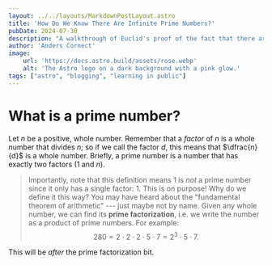 ```yaml
---
layout: ../../layouts/MarkdownPostLayout.astro
title: 'How Do We Know There Are Infinite Prime Numbers?'
pubDate: 2024-07-30
description: "A walkthrough of Euclid's proof of the fact that there are infinitely many prime numbers, meant for non-mathematicians."
author: 'Anders Cornect'
image:
    url: 'https://docs.astro.build/assets/rose.webp'
    alt: 'The Astro logo on a dark background with a pink glow.'
tags: ["astro", "blogging", "learning in public"]
---
```


# What is a prime number?

Let $n$ be a positive, whole number. Remember that a *factor* of $n$ is a whole number that divides $n$; so if we call the factor $d$, this means that $\dfrac{n}{d}$ is 
a whole number. Briefly, a prime number is a number that has exactly two factors (1 and $n$).

>Importantly, note that this definition means 1 is *not* a prime number since it only has a single factor: 1. This is on purpose! Why do we define it this way? You may have heard about the "fundamental theorem of arithmetic" --- just maybe not by name. Given any whole number, we can find its **prime factorization**, i.e. we write the number as a product of prime numbers. For example: $$ 280 = 2 \cdot 2 \cdot 2 \cdot 5 \cdot 7 = 2^3 \cdot 5 \cdot 7. $$

This will be *after* the prime factorization bit.